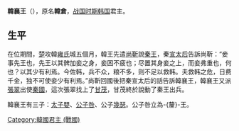 {{unreferenced|time=2014-2-27}}
{{Emperorcn box|圖像=
|名称=韓襄王
|姓名=韓倉
|謚号=襄哀王、悼襄王
|陵墓=不明
|政權=[[韓國_(戰國)|韓國]]
|出生日期=前321年
|逝世日期=前296年
|在位=前311年—前296年
|年号=無
}}

'''韓襄王'''（{{bd|前321年||前296年||catIdx=H韩}}），原名'''韓倉'''，[[战国时期|战国时期]][[韩国|韩国]]君主。

== 生平 ==
在位期間，[[楚国|楚]]攻韓[[雍氏|雍氏]]城五個月，韓王先遣[[尚靳|尚靳]]說[[秦昭襄王|秦王]]，秦[[宣太后|宣太后]]告訴尚靳：“妾事先王也，先王以其髀加妾之身，妾困不疲也；尽置其身妾之上，而妾弗重也，何也？以其少有利焉。今佐韩，兵不众，粮不多，则不足以救韩。夫救韩之危，日费千金，独不可使妾少有利焉。”尚靳回國後把秦宣太后的話告訴韓襄王，韓襄王又派[[張翠|張翠]]出使[[秦國|秦國]]，這次張翠找上了[[甘茂|甘茂]]，甘茂終於說動了秦王出兵。

韓襄王有三子：[[太子嬰|太子嬰]]、[[韓釐王|公子咎]]、公子[[幾瑟|幾瑟]]。公子咎立為-{釐}-王。

{{中国皇帝|父[[韓宣王|韓宣王]]|子[[韓釐王|韓-{釐}-王]]|[[韓國_(戰國)|韓國君主]]|前311年—前296年}}

{{韩国君主}}

[[Category:韓國君主_(戰國)|Category:韓國君主 (戰國)]]